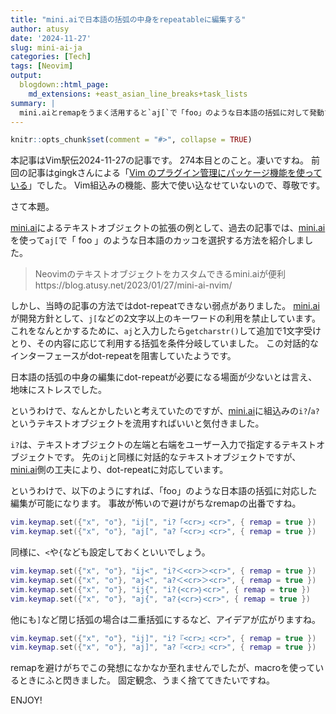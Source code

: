 ```yaml
---
title: "mini.aiで日本語の括弧の中身をrepeatableに編集する"
author: atusy
date: '2024-11-27'
slug: mini-ai-ja
categories: [Tech]
tags: [Neovim]
output:
  blogdown::html_page:
    md_extensions: +east_asian_line_breaks+task_lists
summary: |
  mini.aiとremapをうまく活用すると`aj[`で「foo」のような日本語の括弧に対して発動するテキストオブジェクトをdot-repeatableに実装できることに気付きました。
---
```


```r
knitr::opts_chunk$set(comment = "#>", collapse = TRUE)
```

本記事はVim駅伝2024-11-27の記事です。
274本目とのこと。凄いですね。
前回の記事はgingkさんによる「[Vim のプラグイン管理にパッケージ機能を使っている](https://gingk1212.github.io/posts/4bc9aed16fcef50fe2cea7cff010953b/)」でした。
Vim組込みの機能、膨大で使い込なせていないので、尊敬です。

さて本題。

[mini.ai]によるテキストオブジェクトの拡張の例として、過去の記事では、[mini.ai]を使って`aj[`で「 foo 」のような日本語のカッコを選択する方法を紹介しました。

> Neovimのテキストオブジェクトをカスタムできるmini.aiが便利
> https://blog.atusy.net/2023/01/27/mini-ai-nvim/

しかし、当時の記事の方法ではdot-repeatできない弱点がありました。
[mini.ai]が開発方針として、`j[`などの2文字以上のキーワードの利用を禁止しています。
これをなんとかするために、`aj`と入力したら`getcharstr()`して追加で1文字受けとり、その内容に応じて利用する括弧を条件分岐していました。
この対話的なインターフェースがdot-repeatを阻害していたようです。

日本語の括弧の中身の編集にdot-repeatが必要になる場面が少ないとは言え、地味にストレスでした。

というわけで、なんとかしたいと考えていたのですが、[mini.ai]に組込みの`i?`/`a?`というテキストオブジェクトを流用すればいいと気付きました。

`i?`は、テキストオブジェクトの左端と右端をユーザー入力で指定するテキストオブジェクトです。
先の`ij`と同様に対話的なテキストオブジェクトですが、[mini.ai]側の工夫により、dot-repeatに対応しています。

というわけで、以下のようにすれば、「foo」のような日本語の括弧に対応した編集が可能になります。
事故が怖いので避けがちなremapの出番ですね。

```lua
vim.keymap.set({"x", "o"}, "ij[", "i?「<cr>」<cr>", { remap = true })
vim.keymap.set({"x", "o"}, "aj[", "a?「<cr>」<cr>", { remap = true })
````

同様に、`<`や`{`なども設定しておくといいでしょう。

```lua
vim.keymap.set({"x", "o"}, "ij<", "i?＜<cr>＞<cr>", { remap = true })
vim.keymap.set({"x", "o"}, "aj<", "a?＜<cr>＞<cr>", { remap = true })
vim.keymap.set({"x", "o"}, "ij{", "i?｛<cr>｝<cr>", { remap = true })
vim.keymap.set({"x", "o"}, "aj{", "a?｛<cr>｝<cr>", { remap = true })
````

他にも`]`など閉じ括弧の場合は二重括弧にするなど、アイデアが広がりますね。

```lua
vim.keymap.set({"x", "o"}, "ij]", "i?『<cr>』<cr>", { remap = true })
vim.keymap.set({"x", "o"}, "aj]", "a?『<cr>』<cr>", { remap = true })
````

remapを避けがちでこの発想になかなか至れませんでしたが、macroを使っているときにふと閃きました。
固定観念、うまく捨ててきたいですね。

ENJOY!

[mini.ai]: https://github.com/echasnovski/mini.ai
